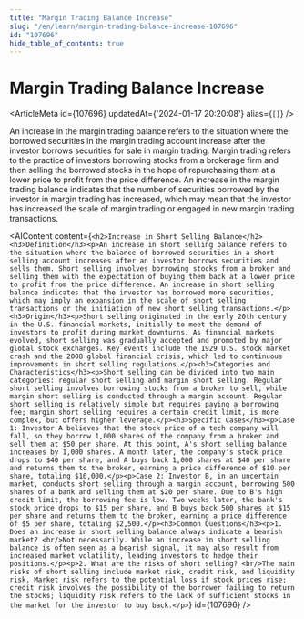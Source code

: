 ```yaml
---
title: "Margin Trading Balance Increase"
slug: "/en/learn/margin-trading-balance-increase-107696"
id: "107696"
hide_table_of_contents: true
---
```



# Margin Trading Balance Increase

<ArticleMeta id={107696} updatedAt={'2024-01-17 20:20:08'} alias={`[]`} />
<div className='border-solid border-b border-t-0 my-4 border-[var(--ifm-color-gray-300)]' />

An increase in the margin trading balance refers to the situation where the borrowed securities in the margin trading account increase after the investor borrows securities for sale in margin trading. Margin trading refers to the practice of investors borrowing stocks from a brokerage firm and then selling the borrowed stocks in the hope of repurchasing them at a lower price to profit from the price difference. An increase in the margin trading balance indicates that the number of securities borrowed by the investor in margin trading has increased, which may mean that the investor has increased the scale of margin trading or engaged in new margin trading transactions.

<AIContent content={`<h2>Increase in Short Selling Balance</h2><h3>Definition</h3><p>An increase in short selling balance refers to the situation where the balance of borrowed securities in a short selling account increases after an investor borrows securities and sells them. Short selling involves borrowing stocks from a broker and selling them with the expectation of buying them back at a lower price to profit from the price difference. An increase in short selling balance indicates that the investor has borrowed more securities, which may imply an expansion in the scale of short selling transactions or the initiation of new short selling transactions.</p><h3>Origin</h3><p>Short selling originated in the early 20th century in the U.S. financial markets, initially to meet the demand of investors to profit during market downturns. As financial markets evolved, short selling was gradually accepted and promoted by major global stock exchanges. Key events include the 1929 U.S. stock market crash and the 2008 global financial crisis, which led to continuous improvements in short selling regulations.</p><h3>Categories and Characteristics</h3><p>Short selling can be divided into two main categories: regular short selling and margin short selling. Regular short selling involves borrowing stocks from a broker to sell, while margin short selling is conducted through a margin account. Regular short selling is relatively simple but requires paying a borrowing fee; margin short selling requires a certain credit limit, is more complex, but offers higher leverage.</p><h3>Specific Cases</h3><p>Case 1: Investor A believes that the stock price of a tech company will fall, so they borrow 1,000 shares of the company from a broker and sell them at $50 per share. At this point, A's short selling balance increases by 1,000 shares. A month later, the company's stock price drops to $40 per share, and A buys back 1,000 shares at $40 per share and returns them to the broker, earning a price difference of $10 per share, totaling $10,000.</p><p>Case 2: Investor B, in an uncertain market, conducts short selling through a margin account, borrowing 500 shares of a bank and selling them at $20 per share. Due to B's high credit limit, the borrowing fee is low. Two weeks later, the bank's stock price drops to $15 per share, and B buys back 500 shares at $15 per share and returns them to the broker, earning a price difference of $5 per share, totaling $2,500.</p><h3>Common Questions</h3><p>1. Does an increase in short selling balance always indicate a bearish market? <br/>Not necessarily. While an increase in short selling balance is often seen as a bearish signal, it may also result from increased market volatility, leading investors to hedge their positions.</p><p>2. What are the risks of short selling? <br/>The main risks of short selling include market risk, credit risk, and liquidity risk. Market risk refers to the potential loss if stock prices rise; credit risk involves the possibility of the borrower failing to return the stocks; liquidity risk refers to the lack of sufficient stocks in the market for the investor to buy back.</p>`} id={107696} />

